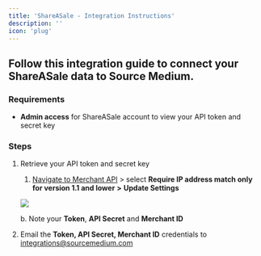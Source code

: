 ```yaml
---
title: 'ShareASale - Integration Instructions'
description: ''
icon: 'plug'
---
```


## Follow this integration guide to connect your ShareASale data to Source Medium.

### Requirements

- **Admin access** for ShareASale account to view your API token and secret key

### Steps

1. Retrieve your API token and secret key 
    1. [Navigate to Merchant API](https://account.shareasale.com/m-apiips.cfm) > select **Require IP address match only for version 1.1 and lower** **>** **Update Settings**
    
    ![](/images/article-imgs/shareasale-integration/Untitled.png)
    
      b.  Note your **Token**, **API Secret** and **Merchant ID**
    
2. Email the **Token, API Secret, Merchant ID** credentials to integrations@sourcemedium.com